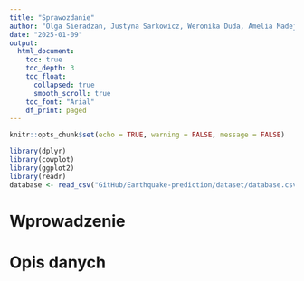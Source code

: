 ```yaml
---
title: "Sprawozdanie"
author: "Olga Sieradzan, Justyna Sarkowicz, Weronika Duda, Amelia Madej, Aleksandra Węgrzyn"
date: "2025-01-09"
output: 
  html_document:
    toc: true
    toc_depth: 3
    toc_float: 
      collapsed: true
      smooth_scroll: true
    toc_font: "Arial"
    df_print: paged
---
```


```r
knitr::opts_chunk$set(echo = TRUE, warning = FALSE, message = FALSE)
```


```r
library(dplyr)
library(cowplot)
library(ggplot2)
library(readr)
database <- read_csv("GitHub/Earthquake-prediction/dataset/database.csv")

```


# Wprowadzenie 

# Opis danych 
